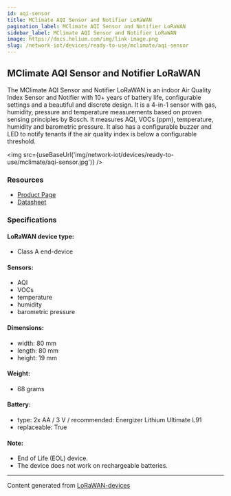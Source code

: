```yaml
---
id: aqi-sensor
title: MClimate AQI Sensor and Notifier LoRaWAN
pagination_label: MClimate AQI Sensor and Notifier LoRaWAN
sidebar_label: MClimate AQI Sensor and Notifier LoRaWAN
image: https://docs.helium.com/img/link-image.png
slug: /network-iot/devices/ready-to-use/mclimate/aqi-sensor
---
```



## MClimate AQI Sensor and Notifier LoRaWAN

The MClimate AQI Sensor and Notifier LoRaWAN is an indoor Air Quality Index Sensor and Notifier with
10+ years of battery life, configurable settings and a beautiful and discrete design. It is a 4-in-1
sensor with gas, humidity, pressure and temperature measurements based on proven sensing principles
by Bosch. It measures AQI, VOCs (ppm), temperature, humidity and barometric pressure. It also has a
configurable buzzer and LED to notify tenants if the air quality index is below a configurable
threshold.

<img src={useBaseUrl('img/network-iot/devices/ready-to-use/mclimate/aqi-sensor.jpg')} />

### Resources

- [Product Page](https://mclimate.bit.ai/docs/view/S14D8XaQJGaz6cF4)
- [Datasheet](https://d2j4gdpjmxjmy3.cloudfront.net/v2/22667/contents/u7oVcekloCbQIcEz/MClimate-AQI_Sensor___Notifier-LoRaWAN-Datasheet-en.pdf)

### Specifications

#### LoRaWAN device type:

- Class A end-device

#### Sensors:

- AQI
- VOCs
- temperature
- humidity
- barometric pressure

#### Dimensions:

- width: 80 mm
- length: 80 mm
- height: 19 mm

#### Weight:

- 68 grams

#### Battery:

- type: 2x AA / 3 V / recommended: Energizer Lithium Ultimate L91
- replaceable: True

#### Note:

- End of Life (EOL) device.
- The device does not work on rechargeable batteries.

---

Content generated from [LoRaWAN-devices](https://github.com/TheThingsNetwork/lorawan-devices)
